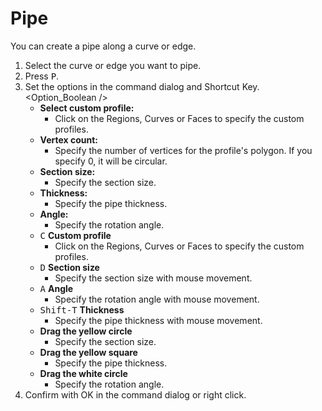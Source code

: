 
# Pipe

<Reference shortcut="P" command="Pipe" button="Right of Command Bar" />

You can create a pipe along a curve or edge.

1. Select the curve or edge you want to pipe.
2. Press <kbd>P</kbd>.
3. Set the options in the command dialog and Shortcut Key.
    <Option_Boolean />
    - **Select custom profile:** 
        - Click on the Regions, Curves or Faces to specify the custom profiles.
    - **Vertex count:**
        - Specify the number of vertices for the profile's polygon. If you specify 0, it will be circular.
    - **Section size:**
        - Specify the section size.
    - **Thickness:**
        - Specify the pipe thickness.
    - **Angle:**
        - Specify the rotation angle.
    - <kbd>C</kbd> **Custom profile**
        - Click on the Regions, Curves or Faces to specify the custom profiles.
    - <kbd>D</kbd> **Section size**
        - Specify the section size with mouse movement.
    - <kbd>A</kbd> **Angle**
        - Specify the rotation angle with mouse movement.
    - <kbd>Shift-T</kbd> **Thickness**
        - Specify the pipe thickness with mouse movement.
    - **Drag the yellow circle**
        - Specify the section size.
    - **Drag the yellow square**
        - Specify the pipe thickness.
    - **Drag the white circle**
        - Specify the rotation angle.
4. Confirm with OK in the command dialog or right click.


